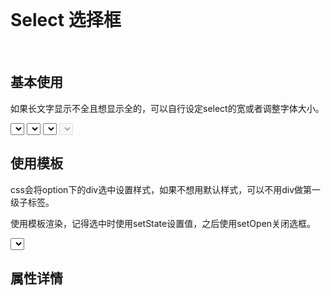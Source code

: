 




<Meta title='ENTRY| Select 选择框' component={Select} />

<br/>

 # Select 选择框

<br/>

## 基本使用

如果长文字显示不全且想显示全的，可以自行设定select的宽或者调整字体大小。

<Preview>
<Story name='select'>
    <div style={{height:'200px'}}>
     <Select data={['options1','options2','options3','options4']} callback={(state)=>console.log(state)}></Select>
     <Select data={['options1','options2','options3','options4']} icon={null} defaultValue='defaultValue'></Select>
     <Select data={['options1longlonglonglong','选项2','选项3333','options4选项4']} icon={null} defaultValue='longlonglonglonglonglonglonglong'></Select>
      <Select data={['options1longlonglonglong','选项2','选项3333','options4选项4']} icon={null} defaultValue='longlonglonglonglonglonglonglong' disabled ></Select>
    </div>
</Story>
</Preview>

## 使用模板

css会将option下的div选中设置样式，如果不想用默认样式，可以不用div做第一级子标签。

使用模板渲染，记得选中时使用setState设置值，之后使用setOpen关闭选框。

<Preview>
<Story name='selectrenderTemplate'>
    <div style={{height:'200px'}}>
     <Select data={['options1','options2','options3','options4']}  
     renderTemplate={(item,index,setState,setOpen)=><div 
     onClick={()=>{setState(`${index}:${item}`);setOpen(false)}} key={index}>{index}:{item}</div>}></Select>
    </div>
</Story>
</Preview>



## 属性详情

<Props of={Select} ></Props>